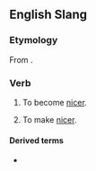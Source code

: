 ==English Slang==

===Etymology===
From {{suffix|en|nice|en|id2=inchoative}}.

===Verb===
{{en-verb}}

# {{lb|en|intransitive}} To become [[nice]]r.
# {{lb|en|transitive}} To make [[nice]]r.

====Derived terms====
* {{l|en|nicen up}}